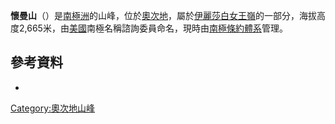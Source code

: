 {{coord|83|54|S|158|56|E|display=title}}

'''懷曼山'''（{{lang-en|Mount Wyman}}）是[[南極洲|南極洲]]的山峰，位於[[奧次地|奧次地]]，屬於[[伊麗莎白女王嶺|伊麗莎白女王嶺]]的一部分，海拔高度2,665米，由[[美國|美國]]南極名稱諮詢委員命名，現時由[[南極條約體系|南極條約體系]]管理。

==參考資料==
*{{usgs-gazetteer}}

{{DEFAULTSORT:Mount Wyman}}
[[Category:奧次地山峰|Category:奧次地山峰]]


{{OatesLand-geo-stub}}